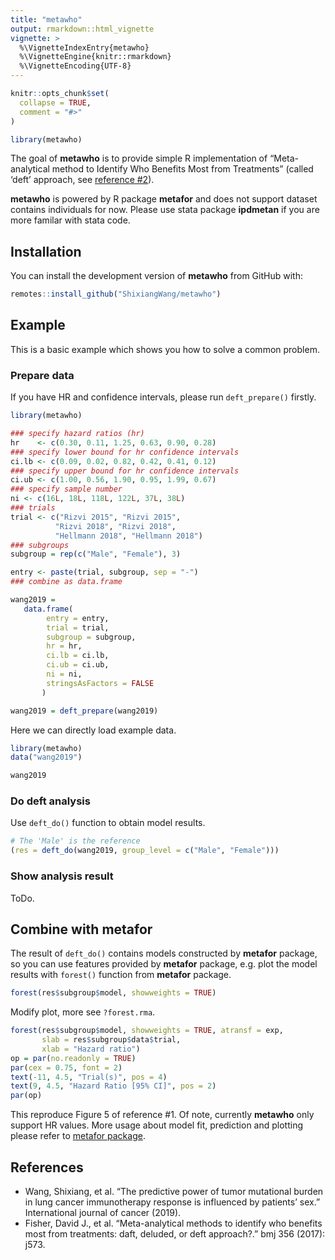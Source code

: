 ```yaml
---
title: "metawho"
output: rmarkdown::html_vignette
vignette: >
  %\VignetteIndexEntry{metawho}
  %\VignetteEngine{knitr::rmarkdown}
  %\VignetteEncoding{UTF-8}
---
```


```r
knitr::opts_chunk$set(
  collapse = TRUE,
  comment = "#>"
)
```

```r
library(metawho)
```

The goal of **metawho** is to provide simple R implementation of "Meta-analytical method to Identify Who Benefits Most from Treatments" (called 'deft' approach, see [reference #2](#references)).

**metawho** is powered by R package **metafor** and does not support dataset contains individuals for now. Please use stata package **ipdmetan** if you are more familar with stata code.

## Installation

You can install the development version of **metawho** from GitHub with:

``` r
remotes::install_github("ShixiangWang/metawho")
```

## Example

This is a basic example which shows you how to solve a common problem.

### Prepare data

If you have HR and confidence intervals, please run `deft_prepare()` firstly.

```r
library(metawho)

### specify hazard ratios (hr)
hr    <- c(0.30, 0.11, 1.25, 0.63, 0.90, 0.28)
### specify lower bound for hr confidence intervals
ci.lb <- c(0.09, 0.02, 0.82, 0.42, 0.41, 0.12)
### specify upper bound for hr confidence intervals
ci.ub <- c(1.00, 0.56, 1.90, 0.95, 1.99, 0.67)
### specify sample number
ni <- c(16L, 18L, 118L, 122L, 37L, 38L)
### trials
trial <- c("Rizvi 2015", "Rizvi 2015",
          "Rizvi 2018", "Rizvi 2018",
          "Hellmann 2018", "Hellmann 2018")
### subgroups
subgroup = rep(c("Male", "Female"), 3)

entry <- paste(trial, subgroup, sep = "-")
### combine as data.frame

wang2019 =
   data.frame(
        entry = entry,
        trial = trial,
        subgroup = subgroup,
        hr = hr,
        ci.lb = ci.lb,
        ci.ub = ci.ub,
        ni = ni,
        stringsAsFactors = FALSE
       )

wang2019 = deft_prepare(wang2019)
```

Here we can directly load example data.

```r
library(metawho)
data("wang2019")

wang2019
```

### Do deft analysis

Use `deft_do()` function to obtain model results.

```r
# The 'Male' is the reference
(res = deft_do(wang2019, group_level = c("Male", "Female")))
```

### Show analysis result

ToDo.

## Combine with metafor

The result of `deft_do()` contains models constructed by **metafor** package, so you can use features 
provided by **metafor** package, e.g. plot the model results with `forest()` function from **metafor** package.

```r
forest(res$subgroup$model, showweights = TRUE)
```

Modify plot, more see `?forest.rma`.

```r
forest(res$subgroup$model, showweights = TRUE, atransf = exp, 
       slab = res$subgroup$data$trial,
       xlab = "Hazard ratio")
op = par(no.readonly = TRUE)
par(cex = 0.75, font = 2)
text(-11, 4.5, "Trial(s)", pos = 4)
text(9, 4.5, "Hazard Ratio [95% CI]", pos = 2)
par(op)
```

This reproduce Figure 5 of reference #1. Of note, currently **metawho** only support HR values. More usage about model fit, prediction and plotting please refer to [metafor package](https://github.com/wviechtb/metafor).

## References

-  Wang, Shixiang, et al. "The predictive power of tumor mutational burden in lung cancer immunotherapy response is influenced by patients' sex." International journal of cancer (2019).
- Fisher, David J., et al. "Meta-analytical methods to identify who benefits most from treatments: daft, deluded, or deft approach?." bmj 356 (2017): j573.
